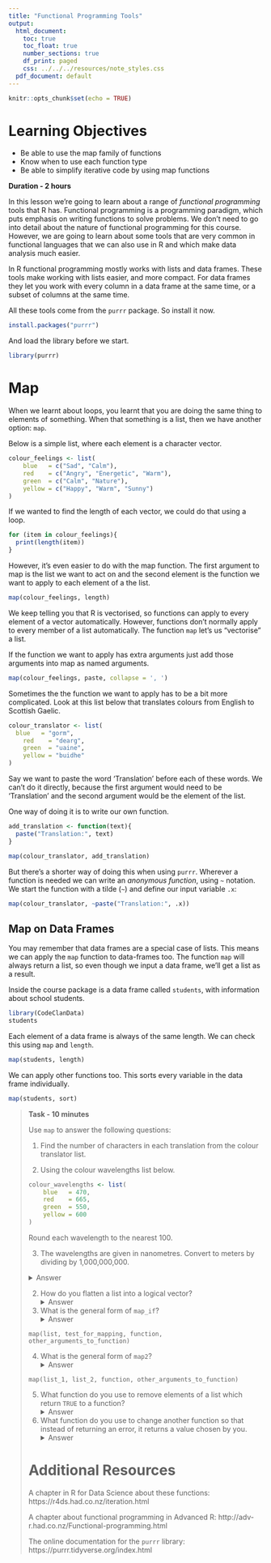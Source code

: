 ```yaml
---
title: "Functional Programming Tools"
output:
  html_document:
    toc: true
    toc_float: true
    number_sections: true
    df_print: paged
    css: ../../../resources/note_styles.css
  pdf_document: default
---
```


```r
knitr::opts_chunk$set(echo = TRUE)
```

# Learning Objectives

* Be able to use the map family of functions
* Know when to use each function type
* Be able to simplify iterative code by using map functions

**Duration - 2 hours**

In this lesson we're going to learn about a range of *functional programming* tools that R has. Functional programming is a programming paradigm, which puts emphasis on writing functions to solve problems. We don't need to go into detail about the nature of functional programming for this course. However, we are going to learn about some tools that are very common in functional languages that we can also use in R and which make data analysis much easier. 

In R functional programming mostly works with lists and data frames. These tools make working with lists easier, and more compact. For data frames they let you work with every column in a data frame at the same time, or a subset of columns at the same time.

All these tools come from the `purrr` package. So install it now.

```r
install.packages("purrr")
```

And load the library before we start.

```r
library(purrr)
```

# Map

When we learnt about loops, you learnt that you are doing the same thing to elements of something. When that something is a list, then we have another option: `map`.

Below is a simple list, where each element is a character vector.

```r
colour_feelings <- list(
	blue   = c("Sad", "Calm"),
	red    = c("Angry", "Energetic", "Warm"),
	green  = c("Calm", "Nature"),
	yellow = c("Happy", "Warm", "Sunny")
)
```

If we wanted to find the length of each vector, we could do that using a loop.

```r
for (item in colour_feelings){
  print(length(item))
}
```

However, it's even easier to do with the map function. The first argument to map is the list we want to act on and the second element is the function we want to apply to each element of a the list.

```r
map(colour_feelings, length)
```

We keep telling you that R is vectorised, so functions can apply to every element of a vector automatically. However, functions don't normally apply to every member of a list automatically. The function `map` let's us "vectorise" a list.

If the function we want to apply has extra arguments just add those arguments into map as named arguments.

```r
map(colour_feelings, paste, collapse = ', ')
```

Sometimes the the function we want to apply has to be a bit more complicated. Look at this list below that translates colours from English to Scottish Gaelic.  

```r
colour_translator <- list(
  blue   = "gorm",
	red    = "dearg",	
	green  = "uaine",
	yellow = "buidhe"	
)
```

Say we want to paste the word 'Translation' before each of these words. We can't do it directly, because the first argument would need to be 'Translation' and the second argument would be the element of the list.

One way of doing it is to write our own function.

```r
add_translation <- function(text){
  paste("Translation:", text)
}

map(colour_translator, add_translation)
```

But there's a shorter way of doing this when using `purrr`. Wherever a function is needed we can write an *anonymous function*, using `~` notation. We start the function with a tilde (`~`) and define our input variable `.x`:

```r
map(colour_translator, ~paste("Translation:", .x))
```

## Map on Data Frames

You may remember that data frames are a special case of lists. This means we can apply the `map` function to data-frames too. The function `map` will always return a list, so even though we input a data frame, we'll get a list as a result. 

Inside the course package is a data frame called `students`, with information about school students.

```r
library(CodeClanData)
students
```

Each element of a data frame is always of the same length. We can check this using `map` and `length`.

```r
map(students, length)
```

We can apply other functions too. This sorts every variable in the data frame individually.

```r
map(students, sort)
```

<blockquote class = 'task'>
**Task - 10 minutes**

Use `map` to answer the following questions:

1. Find the number of characters in each translation from the colour translator list.

2. Using the colour wavelengths list below.

```r
colour_wavelengths <- list(
	blue   = 470,
	red    = 665,
	green  = 550,
	yellow = 600
)
```

Round each wavelength to the nearest 100.

3. The wavelengths are given in nanometres. Convert to meters by dividing by 1,000,000,000. 

<details>
<summary> Answer </summary>

1. 
```r
map(colour_translator, nchar)
```

2.
```r
map(colour_wavelengths, round, digits = -2)
```

3.
```r
map(colour_wavelengths, ~.x/1000000000)
```

# Flatten

When you have data inside a list, it's often useful to convert into a vector. The library `purrr` has several functions for doing this; one for each type of vector. For example, if you want to convert the colour translator list into a character vector use `flatten_chr`.

```r
flatten_chr(colour_translator)
```

This table shows you the flatten function that you want for each type of vector that you want to transform into.

| Vector Type | Flatten     |
|-------------|-------------|
| Double      | flatten_dbl |
| Integer     | flatten_int |
| Character   | flatten_chr |
| Logical     | flatten_lgl |

Often we apply `map` and then want to flatten the result. 

```r
colour_feelings_length <- map(colour_feelings, length)
flatten_dbl(colour_feelings_length)
```

You can do this in one step using the special map functions that both map and flatten.

```r
map_dbl(colour_feelings, length)
```

| Vector Type | Flatten     | Map and Flatten |
|-------------|-------------|-----------------|
| Double      | flatten_dbl | map_dbl         |
| Integer     | flatten_int | map_int         |
| Character   | flatten_chr | map_chr         |
| Logical     | flatten_lgl | map_lgl         |

## Data frames

We can also "flatten" a list into a data frame. (This isn't really flattening, because data frames have just as much structure as lists). You use `flatten_df` and `map_df`.

```r
map_df(students, sort)
```

This is a slightly useless data-frame, because the answers for each student are all muddled up.

# Conditional Mapping

Sometimes we only want to apply the map function to certain elements of our list. To demonstrate this look at this list that contains some colour information in a different format than we've seen earlier.

```r
blue <- list(
    translation = "gorm",
    feelings    = c("Sad", "Calm"),
    primary     = "Yes",
    wavelength  = 470
  )
```

The different elements of this list are of different types. This is very common in lists - the whole point of lists is to contain information of different types.

If we want to only count the number of letters for elements of the list which are character vectors we can use `map_if`. 
The first argument is again the list, but the second argument is a function that returns a logical vector, the third argument - the function - will only apply when the logical vector is true.

```r
map_if(blue, is.character, nchar)
```

When the logical vector isn't true, the element is unchanged.

Again, if we want to use a logical function that's more complicated we can use the anonymous function shorthand.

Below, we are only doing paste, when the length of the vector is greater than 1.

```r
map_if(blue, ~length(.x) > 1, paste, collapse = ', ')
```

## Data frames

The function `map_if` is really useful for data frames. Below we are only finding the mean if the column is numeric.

```r
map_if(students, is.numeric, mean)
```

# Multiple Inputs

Sometimes you will want to map using a function that takes two inputs. 

First create a list which is made up of the first elements of the colour feelings list. You can do that using this short-hand:

```r
first_colour_feelings <- map(colour_feelings, 1)
first_colour_feelings
```

Now we want to paste the elements of this list to the wavelength value. We do this using the function `map2`. The first two arguments to `map2` are the two lists we want to map over, the rest of the function works just like `map`.

```r
map2(first_colour_feelings, colour_wavelengths, paste, sep = ' - ')
```

<blockquote class = 'task'>
**Task - 10 minutes**
1.
Find the wavelength of each colour rounded to the nearest 100 and present as a vector.

2.
If the wavelength of a colour is greater than 500 then round to the nearest 100, otherwise leave as is. 

3. 
Make a list which is every colour translation joined to the first colour feeling with a colon. 

4.
Make a list which is every colour feeling *second* in the list of colour feelings.

Now make a list that joins the first colour feeling to the second colour feeling with a dash.

<details>
<summary> Answer </summary>
1.
```r
map_dbl(colour_wavelengths, round, digits = -2)
```

2.
```r
map_if(colour_wavelengths, ~.x > 500, round, digits = -2)
```

3.
```r
map2(colour_translator, first_colour_feelings, paste, sep = ':')
```


4.
```r
second_colour_feelings <- map(colour_feelings, 2)
map2(first_colour_feelings, second_colour_feelings, paste, sep = ' - ')
```

</details>
</blockquote>

# Nested Lists

To explore how `map` works on nested lists we'll use the list from the course package called `colour_list`.

```r
str(colour_list)
```

It's a list where each element of the list is another list.

A useful feature of map is that if we want every element of the inner lists called wavelength we can do this like so:

```r
map(colour_list, "wavelength")
```

Similarly, we can find the 4th element of every inner list by just giving map a number.

```r
map(colour_list, 4)
```

Often with nested lists we want to first pull out elements from the inner lists, and then do some mapping on them:

```r
colour_list_feelings <- map(colour_list, "feelings")
map(colour_list_feelings, length) 
```

# Keep and Discard

Two functions from `purrr` that are very useful are `keep` and `discard`. They work a bit like `map` except their second argument always returns a logical vector, and we only keep the elements of the list that are true for the vector (or we discard the elements of the list that are true for the vector, for `discard`).

```r
keep(blue, is.numeric)
```

```r
discard(blue, is.numeric)
```

These are a useful alternative to `map_if`, which work slightly differently.

Again we can use anonymous functions:

```r
keep(colour_wavelengths, ~.x > 500)
```

# Safely and Possibly

When you are applying the same function to lots of elements, there's often a good chance the function won't work for some elements. If the function failed for any element of this list, the whole map will fail:

```r
map(blue, round)
```

We can get round this using the functions `safely` and `possibly`. These both apply to functions and change what they return. You can think of them as "adverbs" because they modify a function (i.e. a "verb"). 

The function `safely` changes the function to return a list where one element is the result and the other element tells you about any errors. Either the `error` element will be `NULL` (when the function ran correctly) or the `result` element will be `NULL` (when the function gave an error).

```r
map(blue, safely(round))
```

An alternative that's a bit easier to use in practice is `possibly`. Instead of modifying the function to return a list, it either returns the value or it returns a new value chosen by you whenever there's an error.

```r
map(blue, possibly(round, "Not a number"))
```

<blockquote class = 'task'>
**Task - 15 minutes**

1.
Make a list that shows the mean for each of the numeric variables in the students dataset.

2.
Transform all the variables into their log in the student dataset (if that's possible).

3.
Find the mean of the log for each variable in the student dataset (where possible).

4.
For all the character variables in the student dataset, find the first value alphabetically.

dataset 
<details>
<summary> Answer </summary>

1.
```r
numeric_students_variables <- keep(students, is.numeric)
map(numeric_students_variables, mean)
```

2.
```r
# One way of doing this
map(students, possibly(log, ''))
```

3.
```r
log_students <- map(students, possibly(log, ''))
map(log_students, mean)
```

4.
```r
# A few ways of doing this
character_student_variables <- keep(students, is.character)
sorted_students <- map(character_student_variables, sort)
map(sorted_students, 1)
```


</details>
</blockquote>

# Recap

1. What is the general form of the `map` function.
<details>
<summary> Answer </summary>
```
map(list, function, other_arguments_to_function)
```

</details>

2. How do you flatten a list into a logical vector?
<details>
<summary> Answer </summary>
`map_lgl`
</details>

3. What is the general form of `map_if`?
<details>
<summary> Answer </summary>
```
map(list, test_for_mapping, function, other_arguments_to_function)
```

</details>

4. What is the general form of `map2`?
<details>
<summary> Answer </summary>
```
map(list_1, list_2, function, other_arguments_to_function)
```
</details>

5. What function do you use to remove elements of a list 
which return `TRUE` to a function?
<details>
<summary> Answer </summary>
`discard`
</details>

6. What function do you use to change another function so that instead of returning an error, it returns a value chosen by you.
<details>
<summary> Answer </summary>
`possibly`
</details>


# Additional Resources

A chapter in R for Data Science about these functions: https://r4ds.had.co.nz/iteration.html

A chapter about functional programming in Advanced R:
http://adv-r.had.co.nz/Functional-programming.html

The online documentation for the `purrr` library: https://purrr.tidyverse.org/index.html
